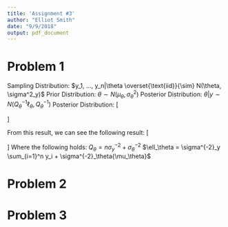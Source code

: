 ```yaml
---
title: 'Assignment #3'
author: "Elliot Smith"
date: "9/9/2018"
output: pdf_document
---
```


# Problem 1

Sampling Distribution: $y_1, ..., y_n|\theta \overset{\text{iid}}{\sim} N(\theta, \sigma^2_y)$
\newline
Prior Distribution: $\theta \sim N(\mu_\theta, \sigma^2_\theta)$
\newline
Posterior Distribution: $\theta|y \sim N(Q^{-1}_\theta{\ell_\theta}, Q^{-1}_\theta)$
\newline
\newline
Posterior Distribution:
\newline
\[
\begin{aligned}
p(\theta|y) & \propto p(y|\theta)p(\theta) \\
& = \Bigg[\frac{1}{\sqrt{2\pi\sigma^2_y}}\Bigg]^n{exp\Bigg(-\frac{1}{2\sigma^2_y}\sum_{i=1}^n(y_i - \theta)^2\Bigg)}
\times \frac{1}{\sqrt{2\pi\sigma^2_\theta}}{exp\Bigg(-\frac{1}{2\sigma^2_\theta}(\theta - \mu_\theta)^2\Bigg)} \\
& \propto {exp\Bigg(-\frac{1}{2\sigma^2_\theta}(\theta - \mu_\theta)^2\Bigg)}
\times {exp\Bigg(-\frac{1}{2\sigma^2_y}\sum_{i=1}^n(y_i - \theta)^2\Bigg)} \\
& = exp\Bigg(-\frac{\theta^2 - 2\theta{\mu_\theta} + \mu_\theta^2}{2\sigma^2_\theta}\Bigg)
\times exp\Bigg(-\frac{\sum_{i=1}^n (y_i^2 - 2\theta{y_i} + \theta^2)}{2\sigma^2_y}\Bigg) \\
& = exp\Bigg(\frac{-\theta^2 + 2\theta{\mu_\theta} - \mu_\theta^2}{2\sigma^2_\theta}
- \frac{\sum_{i=1}^n (y_i^2 - 2\theta{y_i} + \theta^2)}{2\sigma^2_y}\Bigg) \\
& = exp\Bigg(\frac{\sigma^2_y[-\theta^2 + 2\theta{\mu_\theta} - \mu_\theta^2] - \sigma^2_\theta[\sum_{i=1}^n (y_i^2 - 2\theta{y_i} + \theta^2)]}
{2\sigma^2_\theta{\sigma^2_y}}\Bigg) \\
& = exp\Bigg(\frac{-\theta^2(\sigma^2_y + n \sigma^2_\theta) + 2\theta(\mu_\theta\sigma^2_y + \sigma^2_\theta{y_1} + ... + \sigma^2_\theta{y_n})
- (\mu_\theta^2{\sigma^2_y + \sigma^2_\theta{y_1^2}} + ... + \sigma^2_\theta{y_n^2})}{2\sigma^2_\theta{\sigma^2_y}}\Bigg) \\
& = exp\Bigg(\frac{-\theta^2 + 2\theta\frac{\mu_\theta{\sigma^2_y} + \sum_{i=1}^n \sigma^2_\theta{y_i}}{\sigma^2_y + n\sigma^2_\theta} - 
\bigg(\frac{\mu_\theta\sigma^2_y + \sum_{i=1}^n \sigma^2_\theta{y_i}}{\sigma^2_y + n\sigma^2_\theta}\bigg)}{2\frac{\sigma^2_\theta{\sigma^2_y}}{\sigma^2_y + n\sigma^2_\theta}}\Bigg)
\times exp\Bigg(-\frac{\mu_\theta^2\sigma_y^2 + \sum_{i=1}^n \sigma^2_\theta{y_i^2}}{2\sigma^2_\theta\sigma^2_y}\Bigg) \\
& = exp\Bigg(-\frac{\bigg(\theta - \frac{\mu_\theta\sigma^2_y + \sum_{i=1}^n \sigma^2_\theta{y_i}}{\sigma^2_y + n\sigma^2_\theta}\bigg)^2}
{2\frac{\sigma^2_\theta\sigma^2_y}{\sigma^2_y + n\sigma^2_\theta}}\Bigg) \\
\end{aligned}
\]

\newpage

From this result, we can see the following result:
\newline
\[
\begin{aligned}
\theta|y & \sim N\bigg(\frac{\mu_\theta\sigma^2_y + \sum_{i=1}^n \sigma_\theta^2{y_i}}{\sigma^2_y + n\sigma^2_\theta},
\frac{\sigma^2_y\sigma^2_\theta}{\sigma^2_y + n\sigma^2_\theta}\bigg) \\
& \sim N\bigg(\frac{\mu_\theta\sigma^{-2}_\theta + {\sigma_y^{-2}}\sum_{i=1}^n {y_i}}{\sigma^{-2}_\theta + n\sigma^{-2}_y},
\frac{1}{\sigma^{-2}_\theta + n\sigma^{-2}_y}\bigg) \\
& \sim N(Q^{-1}_\theta{\ell_\theta}, Q^{-1}_\theta)
\end{aligned}
\]
\newline
Where the following holds:
\newline
\newline
$Q_\theta = n\sigma^{-2}_y + \sigma^{-2}_\theta$
\newline
$\ell_\theta = \sigma^{-2}_y \sum_{i=1}^n y_i + \sigma^{-2}_\theta{\mu_\theta}$

# Problem 2

# Problem 3
